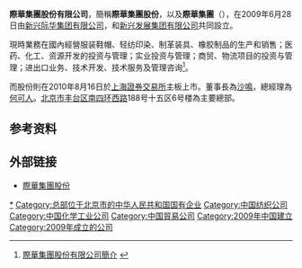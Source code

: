{{Infobox_Company
|company_name = 际华集团股份有限公司
|company_logo = 
|company_type = 
|founder = 李义岭
|owner = {{PRC}}新兴际华集团有限公司
|foundation = 2009年6月26日
|location = {{CHN}}[[北京市|北京市]][[朝阳区|朝阳区]]东三环中路财富中心A座
|industry = 军需轻工
|chairman = 
|sales = 
|profit = 
|asset = 
|market_value = 
|num_employees = 
|revenue = 
|products = 
|homepage = [http://www.jihuachina.com/ www.jihuachina.com/]
}}
'''際華集團股份有限公司'''，簡稱'''際華集團股份'''，以及'''際華集團'''（{{sse|601718}}），在2009年6月28日由[[新兴际华集团有限公司|新兴际华集团有限公司]]，和[[新兴发展集团有限公司|新兴发展集团有限公司]]共同設立。

現時業務在國內經營服装鞋帽、轻纺印染、制革装具、橡胶制品的生产和销售；医药、化工、资源开发的投资与管理；实业投资与管理；商贸、物流项目的投资与管理；进出口业务、技术开发、技术服务及管理咨询<ref>[http://www.jihuachina.com/about.aspx 際華集團股份有限公司簡介] {{webarchive|url=https://web.archive.org/web/20120708041505/http://www.jihuachina.com/about.aspx |date=2012-07-08 }}</ref>。

而股份則在2010年8月16日於[[上海證券交易所|上海證券交易所]]主板上市。董事長為[[沙鳴|沙鳴]]，總經理為[[何可人|何可人]]。[[北京市|北京市]][[丰台区|丰台区]][[南四环西路|南四环西路]]188号十五区6号楼為主要總部。

==参考资料==
{{reflist}}

==外部链接==
*[http://www.jihuachina.com 際華集團股份] {{Wayback|url=http://www.jihuachina.com/ |date=20210311155552 }}

{{CSI-300}}
[[Category:際華集團|*]]
[[Category:总部位于北京市的中华人民共和国国有企业|Category:总部位于北京市的中华人民共和国国有企业]]
[[Category:中国纺织公司|Category:中国纺织公司]]
[[Category:中国化学工业公司|Category:中国化学工业公司]]
[[Category:中国貿易公司|Category:中国貿易公司]]
[[Category:2009年中国建立|Category:2009年中国建立]]
[[Category:2009年成立的公司|Category:2009年成立的公司]]